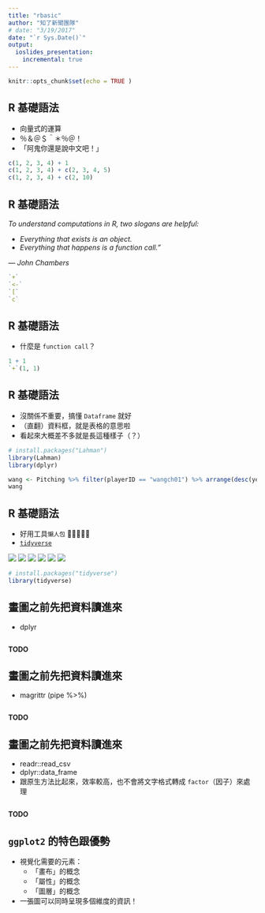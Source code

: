 ```yaml
---
title: "rbasic"
author: "知了新聞團隊"
# date: "3/19/2017"
date: "`r Sys.Date()`"
output:
  ioslides_presentation:
    incremental: true
---
```


```r
knitr::opts_chunk$set(echo = TRUE )
```

## R 基礎語法 {.build}

- 向量式的運算
- ％＆＠＄＾＊％＠！
- 「阿鬼你還是說中文吧！」
```r
c(1, 2, 3, 4) + 1
c(1, 2, 3, 4) + c(2, 3, 4, 5)
c(1, 2, 3, 4) + c(2, 10)
```

## R 基礎語法 {.build}

*To understand computations in R, two slogans are helpful:*

- *Everything that exists is an object.*
- *Everything that happens is a function call."*

*— John Chambers*

<div class="columns-2">

```r
`+`
`<-`
`[`
`c`
```

</div>

## R 基礎語法 {.build}

- 什麼是 `function call`？
```r
1 + 1
`+`(1, 1)
```

## R 基礎語法 {.build}

- 沒關係不重要，搞懂 `Dataframe` 就好
- （直翻）資料框，就是表格的意思啦
- 看起來大概差不多就是長這種樣子（？）
```r
# install.packages("Lahman")
library(Lahman)
library(dplyr)
```

```r
wang <- Pitching %>% filter(playerID == "wangch01") %>% arrange(desc(yearID))
wang
```

## R 基礎語法 {.build}

- 好用工具`懶人包` 🎒👝👛👜💼 
- [`tidyverse`](http://tidyverse.org/)

![](http://forcats.tidyverse.org/logo.png)
![](http://ggplot2.tidyverse.org/logo.png)
![](http://haven.tidyverse.org/logo.png)
![](http://readr.tidyverse.org/logo.png)
![](http://stringr.tidyverse.org/logo.png)
![](http://tidyr.tidyverse.org/logo.png)
```r
# install.packages("tidyverse")
library(tidyverse)
```

## 畫圖之前先把資料讀進來 {.build}

- dplyr
```r
```

**TODO**

## 畫圖之前先把資料讀進來 {.build}

- magrittr (pipe %>%)
```r
```

**TODO**

## 畫圖之前先把資料讀進來 {.build}

- readr::read_csv
- dplyr::data_frame
- 跟原生方法比起來，效率較高，也不會將文字格式轉成 `factor`（因子）來處理
```r
```

**TODO**

## `ggplot2` 的特色跟優勢 {.build}

- 視覺化需要的元素：
  + 「畫布」的概念
  + 「屬性」的概念
  + 「圖層」的概念

- 一張圖可以同時呈現多個維度的資訊！
